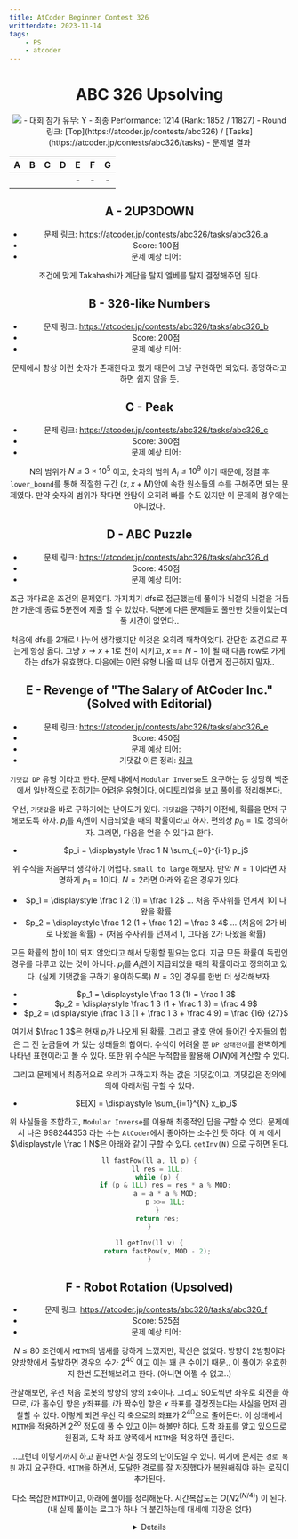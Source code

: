 ```yaml
---
title: AtCoder Beginner Contest 326
writtendate: 2023-11-14
tags:
    - PS
    - atcoder
---
```


<Header />

# ABC 326 Upsolving

<Image src="2023-10-29-21-50-05.png" />
- 대회 참가 유무: Y
- 최종 Performance: <span style={{color:'#00C0C0'}}>1214</span> (Rank: 1852 / 11827)
- Round 링크: [Top](https://atcoder.jp/contests/abc326) / [Tasks](https://atcoder.jp/contests/abc326/tasks)
- 문제별 결과

| A | B | C | D | E | F | G |
| :-: | :-: | :-: | :-: | :-: | :-: | :-: |
| <AC state="AC" /> | <AC state="AC" /> | <AC state="AC" /> | <AC state="AC" /> | - | - | - |

## A - 2UP3DOWN

- 문제 링크: https://atcoder.jp/contests/abc326/tasks/abc326_a
- Score: 100점
- 문제 예상 티어: <SolvedTier tierName={TierName.Bronze} grade={5} width={15} />

조건에 맞게 Takahashi가 계단을 탈지 엘베를 탈지 결정해주면 된다.


## B - 326-like Numbers

- 문제 링크: https://atcoder.jp/contests/abc326/tasks/abc326_b
- Score: 200점
- 문제 예상 티어: <SolvedTier tierName={TierName.Silver} grade={5} width={15} />

문제에서 항상 이런 숫자가 존재한다고 했기 때문에 그냥 구현하면 되었다. 증명하라고 하면 쉽지 않을 듯.


## C - Peak

- 문제 링크: https://atcoder.jp/contests/abc326/tasks/abc326_c
- Score: 300점
- 문제 예상 티어: <SolvedTier tierName={TierName.Gold} grade={5} width={15} />

N의 범위가 $N \le 3 \times 10^5$ 이고, 숫자의 범위 $A_i \le 10^9$ 이기 때문에, 정렬 후 `lower_bound`를 통해 적절한 구간 $(x, x + M)$안에 속한 원소들의 수를 구해주면 되는 문제였다. 만약 숫자의 범위가 작다면 완탐이 오히려 빠를 수도 있지만 이 문제의 경우에는 아니었다.


## D - ABC Puzzle

- 문제 링크: https://atcoder.jp/contests/abc326/tasks/abc326_d
- Score: 450점
- 문제 예상 티어: <SolvedTier tierName={TierName.Gold} grade={3} width={15} />

조금 까다로운 조건의 문제였다. 가지치기 dfs로 접근했는데 풀이가 뇌절의 뇌절을 거듭한 가운데 종료 5분전에 제출 할 수 있었다. 덕분에 다른 문제들도 풀만한 것들이었는데 풀 시간이 없었다..

처음에 dfs를 2개로 나누어 생각했지만 이것은 오히려 패착이었다. 간단한 조건으로 푸는게 항상 옳다. 그냥 $x$ -\> $x + 1$로 전이 시키고, $x$ == $N - 1$이 될 때 다음 row로 가게 하는 dfs가 유효했다. 다음에는 이런 유형 나올 때 너무 어렵게 접근하지 말자..


## E - Revenge of "The Salary of AtCoder Inc." (Solved with Editorial)

- 문제 링크: https://atcoder.jp/contests/abc326/tasks/abc326_e
- Score: 450점
- 문제 예상 티어: <SolvedTier tierName={TierName.Platinum} grade={5} width={15} />
- 기댓값 이론 정리: <a href="/blog/Study/Math/EV">링크</a>

`기댓값 DP` 유형 이라고 한다. 문제 내에서 `Modular Inverse`도 요구하는 등 상당히 백준에서 일반적으로 접하기는 어려운 유형이다. 에디토리얼을 보고 풀이를 정리해본다.

우선, `기댓값`을 바로 구하기에는 난이도가 있다. `기댓값`을 구하기 이전에, 확률을 먼저 구해보도록 하자. $p_i$를 $A_i$엔이 지급되었을 때의 확률이라고 하자. 편의상 $p_0 = 1$로 정의하자. 그러면, 다음을 얻을 수 있다고 한다.

- $p_i = \displaystyle \frac 1 N \sum_{j=0}^{i-1} p_j$

위 수식을 처음부터 생각하기 어렵다. `small to large` 해보자. 만약 $N = 1$ 이라면 자명하게 $p_1 = 1$이다. $N = 2$라면 아래와 같은 경우가 있다.

- $p_1 = \displaystyle \frac 1 2 (1) = \frac 1 2$ ... 처음 주사위를 던져서 1이 나왔을 확률
- $p_2 = \displaystyle \frac 1 2 (1 + \frac 1 2) = \frac 3 4$ ... (처음에 2가 바로 나왔을 확률) + (처음 주사위를 던져서 1, 그다음 2가 나왔을 확률)

모든 확률의 합이 $1$이 되지 않았다고 해서 당황할 필요는 없다. 지금 모든 확률이 독립인 경우를 다루고 있는 것이 아니다. $p_i$를 $A_i$엔이 지급되었을 때의 확률이라고 정의하고 있다. (실제 기댓값을 구하기 용이하도록) $N = 3$인 경우를 한번 더 생각해보자. 


- $p_1 = \displaystyle \frac 1 3 (1) = \frac 1 3$
- $p_2 = \displaystyle \frac 1 3 (1 + \frac 1 3) = \frac 4 9$
- $p_2 = \displaystyle \frac 1 3 (1 + \frac 1 3 + \frac 4 9) = \frac {16} {27}$

여기서 $\frac 1 3$은 현재 $p_i$가 나오게 된 확률, 그리고 괄호 안에 들어간 숫자들의 합은 그 전 눈금들에 가 있는 상태들의 합이다. 수식이 어려울 뿐 `DP 상태전이`를 완벽하게 나타낸 표현이라고 볼 수 있다. 또한 위 수식은 누적합을 활용해 $O(N)$에 계산할 수 있다.

그리고 문제에서 최종적으로 우리가 구하고자 하는 값은 기댓값이고, 기댓값은 정의에 의해 아래처럼 구할 수 있다.

- $E[X] = \displaystyle \sum_{i=1}^{N} x_ip_i$

위 사실들을 조합하고, `Modular Inverse`를 이용해 최종적인 답을 구할 수 있다. 문제에서 나온 $998244353$ 라는 수는 `AtCoder`에서 좋아하는 소수인 듯 하다. 이 `체` 에서 $\displaystyle \frac 1 N$은 아래와 같이 구할 수 있다. `getInv(N)` 으로 구하면 된다.

```cpp
ll fastPow(ll a, ll p) {
    ll res = 1LL;
    while (p) {
        if (p & 1LL) res = res * a % MOD;
        a = a * a % MOD;
        p >>= 1LL;
    }
    return res;
}

ll getInv(ll v) {
    return fastPow(v, MOD - 2);
}
```


## F - Robot Rotation (Upsolved)

- 문제 링크: https://atcoder.jp/contests/abc326/tasks/abc326_f
- Score: 525점
- 문제 예상 티어: <SolvedTier tierName={TierName.Platinum} grade={5} width={15} />

$N \le 80$ 조건에서 `MITM`의 냄새를 강하게 느꼈지만, 확신은 없었다. 방향이 2방향이라 양방향에서 출발하면 경우의 수가 $2^{40}$ 이고 이는 꽤 큰 수이기 때문.. 이 풀이가 유효한지 한번 도전해보려고 한다. (아니면 어쩔 수 없고..)

관찰해보면, 우선 처음 로봇의 방향의 양의 x축이다. 그리고 90도씩만 좌우로 회전을 하므로, $i$가 홀수인 항은 $y$좌표를, $i$가 짝수인 항은 $x$ 좌표를 결정짓는다는 사실을 먼저 관찰할 수 있다. 이렇게 되면 우선 각 축으로의 좌표가 $2^{40}$으로 줄어든다. 이 상태에서 `MITM`을 적용하면 $2^{20}$ 정도에 풀 수 있고 이는 해볼만 하다. 도착 좌표를 알고 있으므로 원점과, 도착 좌표 양쪽에서 `MITM`을 적용하면 풀린다.

...그런데 이렇게까지 하고 끝내면 사실 <SolvedTier tierName={TierName.Gold} grade={1} width={15} /> 정도의 난이도일 수 있다. 여기에 문제는 `경로 복원` 까지 요구한다. `MITM`을 하면서, 도달한 경로를 잘 저장했다가 복원해줘야 하는 로직이 추가된다.

다소 복잡한 `MITM`이고, 아래에 풀이를 정리해둔다. 시간복잡도는 $O(N 2^(N/4))$ 이 된다. (내 실제 풀이는 로그가 하나 더 붙긴하는데 대세에 지장은 없다)

<Details>
```cpp
ll N, X, Y;
void solve() {
    scanf("%lld %lld %lld", &N, &X, &Y);
    vector<ll> dx, dy;
    for(int i = 0; i < N; ++i) {
        ll tmp; scanf("%lld", &tmp);
        if (i % 2 == 0) {
            dy.push_back(tmp);
        } else {
            dx.push_back(tmp);
        }
    }
    int dxsz1 = dx.size() / 2;
    int dysz1 = dy.size() / 2;
    int dxsz2 = dx.size() - dxsz1;
    int dysz2 = dy.size() - dysz1;

    // 1. 원점에서 출발하기
    map<ll, int> px, py;
    int end = 1 << dxsz1;
    for(int cur = 0; cur < end; ++cur) { // 선택된 좌표들
        ll cx = 0;
        for(int i = 0, p = 1; i < dxsz1; ++i, p <<= 1) {
            if (cur & p) {
                cx += dx[i];
            } else {
                cx -= dx[i];
            }
        }
        px.insert({cx, cur});
    }
    end = 1 << dysz1;
    for(int cur = 0; cur < end; ++cur) { // 선택된 좌표들
        ll cy = 0;
        for(int i = 0, p = 1; i < dysz1; ++i, p <<= 1) {
            if (cur & p) {
                cy += dy[i];
            } else {
                cy -= dy[i];
            }
        }
        py.insert({cy, cur});
    }

    // 2. 뒤에서 출발하기
    end = 1 << dxsz2;
    bool xflag = false;
    int x1, x2;
    for(int cur = 0; cur < end; ++cur) { // 선택된 좌표들
        ll cx = X;
        for(int i = 0, p = 1; i < dxsz2; ++i, p <<= 1) {
            if (cur & p) {
                cx -= dx[dxsz1 + i];
            } else {
                cx += dx[dxsz1 + i];
            }
        }
        if (px.find(cx) != px.end()) {
            xflag = true;
            x1 = px[cx];
            x2 = cur;
            break;
        }
    }

    end = 1 << dysz2;
    bool yflag = false;
    int y1, y2;
    for(int cur = 0; cur < end; ++cur) { // 선택된 좌표들
        ll cy = Y;
        for(int i = 0, p = 1; i < dysz2; ++i, p <<= 1) {
            if (cur & p) {
                cy -= dy[dysz1 + i];
            } else {
                cy += dy[dysz1 + i];
            }
        }
        if (py.find(cy) != py.end()) {
            yflag = true;
            y1 = py[cy];
            y2 = cur;
            break;
        }
    }
    if (xflag && yflag) {
        printf("Yes\n");
        // x1: 2진수, dxsz1
        // x2: 2진수, dxsz2, 거꾸로
        vector<int> x, y;
        for(int i = 0, p = 1; i < dxsz1; ++i, p <<= 1) {
            if (p & x1) x.push_back(1);
            else x.push_back(-1);
        }
        for(int i = 0, p = 1; i < dysz1; ++i, p <<= 1) {
            if (p & y1) y.push_back(1);
            else y.push_back(-1);
        }
        for(int i = 0, p = 1; i < dxsz2; ++i, p <<= 1) {
            if (p & x2) x.push_back(1);
            else x.push_back(-1);
        }
        for(int i = 0, p = 1; i < dysz2; ++i, p <<= 1) {
            if (p & y2) y.push_back(1);
            else y.push_back(-1);
        }

        _D("X: ");
        for(auto& item: x) _D("%d ", item);
        _D("\n");
        _D("Y: ");
        for(auto& item: y) _D("%d ", item);
        _D("\n");

        int last = 1;
        string ans = "";
        bool isY = true;
        int cy = 0, cx = 0;
        for(int i = 0; i < N; ++i) {
            if (isY) {
                // y
                if (last > 0 && y[cy] > 0) { ans += "L"; last = 1; }
                else if (last > 0 && y[cy] < 0) { ans += "R"; last = -1; }
                else if (last < 0 && y[cy] > 0) { ans += "R"; last = 1; }
                else if (last < 0 && y[cy] < 0) { ans += "L"; last = -1; }
                ++cy;
                isY = false;
            } else {
                // x
                if (last > 0 && x[cx] > 0) { ans += "R"; last = 1; }
                else if (last > 0 && x[cx] < 0) { ans += "L"; last = -1; }
                else if (last < 0 && x[cx] > 0) { ans += "L"; last = 1; }
                else if (last < 0 && x[cx] < 0) { ans += "R"; last = -1; }
                ++cx;
                isY = true;
            }
        }
        printf("%s\n", ans.c_str());
    } else {
        printf("No\n");
    }
}
```
</Details>

## G

Skip


<TagList />
<Comment />
